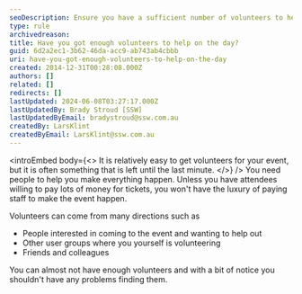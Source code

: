 ```yaml
---
seoDescription: Ensure you have a sufficient number of volunteers to help on the day by recruiting from various sources.
type: rule
archivedreason:
title: Have you got enough volunteers to help on the day?
guid: 6d2a2ec1-3b62-46da-acc9-ab743ab4cbbb
uri: have-you-got-enough-volunteers-to-help-on-the-day
created: 2014-12-31T00:28:08.000Z
authors: []
related: []
redirects: []
lastUpdated: 2024-06-08T03:27:17.000Z
lastUpdatedBy: Brady Stroud [SSW]
lastUpdatedByEmail: bradystroud@ssw.com.au
createdBy: LarsKlint
createdByEmail: LarsKlint@ssw.com.au
---
```


<introEmbed
  body={<>
It is relatively easy to get volunteers for your event, but it is often something that is left until the last minute.
  </>}
/>
You need people to help you make everything happen. Unless you have attendees willing to pay lots of money for tickets, you won't have the luxury of paying staff to make the event happen.

Volunteers can come from many directions such as

- People interested in coming to the event and wanting to help out
- Other user groups where you yourself is volunteering
- Friends and colleagues

You can almost not have enough volunteers and with a bit of notice you shouldn't have any problems finding them.
